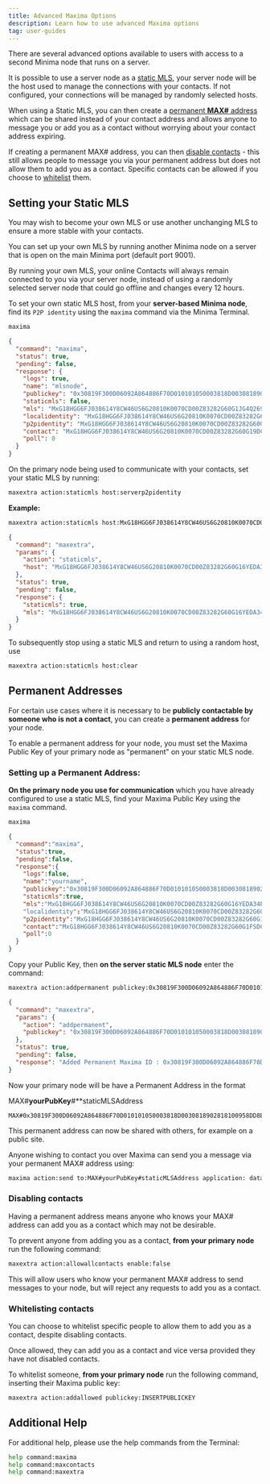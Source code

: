 ---
title: Advanced Maxima Options
description: Learn how to use advanced Maxima options
tag: user-guides
---

There are several advanced options available to users with access to a second Minima node that runs on a server.

It is possible to use a server node as a [static MLS](/docs/userguides/usingmaxima/advancedoptions#setting-your-static-mls), your server node will be the host used to manage the connections with your contacts. If not configured, your connections will be managed by randomly selected hosts.

When using a Static MLS, you can then create a [permanent **MAX#** address](/docs/userguides/usingmaxima/advancedoptions#setting-up-a-permanent-address) which can be shared instead of your contact address and allows anyone to message you or add you as a contact without worrying about your contact address expiring.

If creating a permanent MAX# address, you can then [disable contacts](/docs/userguides/usingmaxima/advancedoptions#disabling-contacts) - this still allows people to message you via your permanent address but does not allow them to add you as a contact. Specific contacts can be allowed if you choose to [whitelist](/docs/userguides/usingmaxima/advancedoptions#whitelisting-contacts) them.

## Setting your Static MLS

You may wish to become your own MLS or use another unchanging MLS to ensure a more stable with your contacts.

You can set up your own MLS by running another Minima node on a server that is open on the main Minima port (default port 9001).

By running your own MLS, your online Contacts will always remain connected to you via your server node, instead of using a randomly selected server node that could go offline and changes every 12 hours.

To set your own static MLS host, from your **server-based Minima node**, find its `P2P identity` using the `maxima` command via the Minima Terminal.

```bash title="Terminal"
maxima
```

```json title="Output"
{
  "command": "maxima",
  "status": true,
  "pending": false,
  "response": {
    "logs": true,
    "name": "mlsnode",
    "publickey": "0x30819F300D06092A864886F70D010101050003818D00308189028181009570D2AB5CB494803D700ECA81D183140B3C3D255558864917592B40FD48BBE9F583FCBCF1E45DD353DCC74044F6013C86092AF453797003CECEDCFF3CB1690111F8C49B1C80CF994C0C8E1E78C1F45E67B4C4544A13BAC03F45F4B2004B6FB6E694583CC3BBDC38C2CC2518E054D7D810F84E0E59F233CECF21AFBDCFBA0A110203010001",
    "staticmls": false,
    "mls": "MxG18HGG6FJ038614Y8CW46US6G20810K0070CD00Z83282G60G1JG4Q2698U35U5QFQZUYM1QF5R9RC1ZHQKF0D5Z1UCAEVNE862R2B1FCN5N1E27AHNBEMZUWWCY986UF25DNNVZ4N8PHBV76W52BDFCDKBYAPYDAVN3E49RDTQ4JFFSJHKHZQ5F33Q32N5WRCHSCDTGCQ24ZNQQAM8QYW9B7TDMC7R37BD4UTNU04YT9PTYVQ99YJF1SPATJWS10608005NVBJB9@94.131.105.228:9001",
    "localidentity": "MxG18HGG6FJ038614Y8CW46US6G20810K0070CD00Z83282G60G16YEDA34PYMJS7MC82PYEHB2Q5G2SEKGYP5AA6YFABH6S6PKV63ER84ZGVV7TU2RZKHJYPZ5PZD2E7VE8EPR5S6547YAR38SNRPHR9B74QAVK5FEGYEB21QVNE3E28VBB6C46J6NC1JD80AG3T4JW49D7BKWT55GJQGU5FYKUQVBBDEF4GGNN779NTSBK5VRYS604N02BVGPDC10608004W3G98C@172.21.144.1:7001",
    "p2pidentity": "MxG18HGG6FJ038614Y8CW46US6G20810K0070CD00Z83282G60G16YEDA34PYMJS7MC82PYEHB2Q5G2SEKGYP5AA6YFABH6S6PKV63ER84ZGVV7TU2RZKHJYPZ5PZD2E7VE8EPR5S6547YAR38SNRPHR9B74QAVK5FEGYEB21QVNE3E28VBB6C46J6NC1JD80AG3T4JW49D7BKWT55GJQGU5FYKUQVBBDEF4GGNN779NTSBK5VRYS604N02BVGPDC10608004W3G98C@5.64.39.56:9001",
    "contact": "MxG18HGG6FJ038614Y8CW46US6G20810K0070CD00Z83282G60G19DCGVJUKP4Y93Z8NBZE5YAVMTHBZHQ4E4JR04P3J4QJHYWNVFEP5Y1TU7DAJ7WK54KFEHCKNAAZPAV5GAW1GN85JGZHDQCNTE07QZJ43KAY01Y7DHHSG57VBE9NYS4QKTJ2BHS6GUA1AWNT6PZC3VFZV49NGCA48800C49T8TD7J03FASUM3H13QHA7VSFRKA3D0T2RWU9H34106080075P6AZ4@194.163.178.243:9001",
    "poll": 0
  }
}
```

On the primary node being used to communicate with your contacts, set your static MLS by running:

```bash title="Terminal"
maxextra action:staticmls host:serverp2pidentity
```

**Example:**

```bash title="Terminal"
maxextra action:staticmls host:MxG18HGG6FJ038614Y8CW46US6G20810K0070CD00Z83282G60G16YEDA34PYMJS7MC82PYEHB2Q5G2SEKGYP5AA6YFABH6S6PKV63ER84ZGVV7TU2RZKHJYPZ5PZD2E7VE8EPR5S6547YAR38SNRPHR9B74QAVK5FEGYEB21QVNE3E28VBB6C46J6NC1JD80AG3T4JW49D7BKWT55GJQGU5FYKUQVBBDEF4GGNN779NTSBK5VRYS604N02BVGPDC10608004W3G98C@5.64.39.56:9001
```

```json title="Output"
{
  "command": "maxextra",
  "params": {
    "action": "staticmls",
    "host": "MxG18HGG6FJ038614Y8CW46US6G20810K0070CD00Z83282G60G16YEDA34PYMJS7MC82PYEHB2Q5G2SEKGYP5AA6YFABH6S6PKV63ER84ZGVV7TU2RZKHJYPZ5PZD2E7VE8EPR5S6547YAR38SNRPHR9B74QAVK5FEGYEB21QVNE3E28VBB6C46J6NC1JD80AG3T4JW49D7BKWT55GJQGU5FYKUQVBBDEF4GGNN779NTSBK5VRYS604N02BVGPDC10608004W3G98C@5.64.39.56:9001"
  },
  "status": true,
  "pending": false,
  "response": {
    "staticmls": true,
    "mls": "MxG18HGG6FJ038614Y8CW46US6G20810K0070CD00Z83282G60G16YEDA34PYMJS7MC82PYEHB2Q5G2SEKGYP5AA6YFABH6S6PKV63ER84ZGVV7TU2RZKHJYPZ5PZD2E7VE8EPR5S6547YAR38SNRPHR9B74QAVK5FEGYEB21QVNE3E28VBB6C46J6NC1JD80AG3T4JW49D7BKWT55GJQGU5FYKUQVBBDEF4GGNN779NTSBK5VRYS604N02BVGPDC10608004W3G98C@5.64.39.56:9001"
  }
}
```

To subsequently stop using a static MLS and return to using a random host, use

```bash title="Terminal"
maxextra action:staticmls host:clear
```

## Permanent Addresses

For certain use cases where it is necessary to be **publicly contactable by someone who is not a contact**, you can create a **permanent address** for your node.

To enable a permanent address for your node, you must set the Maxima Public Key of your primary node as "permanent" on your static MLS node.

### Setting up a Permanent Address:

**On the primary node you use for communication** which you have already configured to use a static MLS, find your Maxima Public Key using the `maxima` command.

```bash title="Terminal"
maxima
```

```json title="Output"
{
  "command":"maxima",
  "status":true,
  "pending":false,
  "response":{
    "logs":false,
    "name":"yourname",
    "publickey":"0x30819F300D06092A864886F70D010101050003818D0030818902818100958DD8EA74BD3CBEE4D1D8F030781A665AA062ADDE749951BFD45BCA43A3A315BF46788B9BEF67472203893C996FEC2E35C974CD01CEDE3B3BBF62D5B6B00FB546FD77094F07022FBAF82E7766D92EBFBE14623D4A1B677CF2F7EB42A6CCFC5F82530B061914FA22BA0F9D2458B4E4FDC51C843B96F2F77E9617F42979EC240B0203010001",  // [!code highlight]
    "staticmls":true,
    "mls":"MxG18HGG6FJ038614Y8CW46US6G20810K0070CD00Z83282G60G16YEDA34PYMJS7MC82PYEHB2Q5G2SEKGYP5AA6YFABH6S6PKV63ER84ZGVV7TU2RZKHJYPZ5PZD2E7VE8EPR5S6547YAR38SNRPHR9B74QAVK5FEGYEB21QVNE3E28VBB6C46J6NC1JD80AG3T4JW49D7BKWT55GJQGU5FYKUQVBBDEF4GGNN779NTSBK5VRYS604N02BVGPDC10608004W3G98C@5.64.39.56:9001"
    "localidentity":"MxG18HGG6FJ038614Y8CW46US6G20810K0070CD00Z83282G60G13YGKSTHJVZ77NAUBFHV1KPS0MHUZNSCFZQB3V2GN9AKFP12CB9SST1FY5DCN2FMM6MS5PB5RA6WQUM7UGQ9RMH1Q8ECU0YJAA6V271GR1HH7B84J1RT81W2QBWMWJSHRV0A2YVK91MYM6JQVAYSZF22P5U8SJSGTJTEZTS39V19B3KTQHVW9SR4J1T1BW1P6ZBF9K82QGQTBS10608004J5DQZ0@172.29.224.0:9001",
    "p2pidentity":"MxG18HGG6FJ038614Y8CW46US6G20810K0070CD00Z83282G60G13YGKSTHJVZ77NAUBFHV1KPS0MHUZNSCFZQB3V2GN9AKFP12CB9SST1FY5DCN2FMM6MS5PB5RA6WQUM7UGQ9RMH1Q8ECU0YJAA6V271GR1HH7B84J1RT81W2QBWMWJSHRV0A2YVK91MYM6JQVAYSZF22P5U8SJSGTJTEZTS39V19B3KTQHVW9SR4J1T1BW1P6ZBF9K82QGQTBS10608004J5DQZ0@165.0.49.73:9001",
    "contact":"MxG18HGG6FJ038614Y8CW46US6G20810K0070CD00Z83282G60G1FSDCR470HWPNA11N8DN9W2B15VYTRQS6WATHZ975GT1CVPMGDM439HHRUCMBRF3DJASTD8NPVW5EYV26HCGC2EB3N6JNPZF8QM4Q6Q393M049YQ0YB9CSE04Q4JCASWHQA54MMWWD8QARMUJGE1FAHKPF7CF7E87F0QCAU9PBVHT37AEB3MPAW9BGY6672NW12SHMVCS05JGK10608007RWBNFH@91.107.240.131:9001",
    "poll":0
  }
}
```

Copy your Public Key, then **on the server static MLS node** enter the command:

```bash title="Terminal"
maxextra action:addpermanent publickey:0x30819F300D06092A864886F70D010101050003818D0030818902818100958DD8EA74BD3CBEE4D1D8F030781A665AA062ADDE749951BFD45BCA43A3A315BF46788B9BEF67472203893C996FEC2E35C974CD01CEDE3B3BBF62D5B6B00FB546FD77094F07022FBAF82E7766D92EBFBE14623D4A1B677CF2F7EB42A6CCFC5F82530B061914FA22BA0F9D2458B4E4FDC51C843B96F2F77E9617F42979EC240B0203010001
```

```json title="Output"
{
  "command": "maxextra",
  "params": {
    "action": "addpermanent",
    "publickey": "0x30819F300D06092A864886F70D010101050003818D0030818902818100958DD8EA74BD3CBEE4D1D8F030781A665AA062ADDE749951BFD45BCA43A3A315BF46788B9BEF67472203893C996FEC2E35C974CD01CEDE3B3BBF62D5B6B00FB546FD77094F07022FBAF82E7766D92EBFBE14623D4A1B677CF2F7EB42A6CCFC5F82530B061914FA22BA0F9D2458B4E4FDC51C843B96F2F77E9617F42979EC240B0203010001"
  },
  "status": true,
  "pending": false,
  "response": "Added Permanent Maxima ID : 0x30819F300D06092A864886F70D010101050003818D0030818902818100958DD8EA74BD3CBEE4D1D8F030781A665AA062ADDE749951BFD45BCA43A3A315BF46788B9BEF67472203893C996FEC2E35C974CD01CEDE3B3BBF62D5B6B00FB546FD77094F07022FBAF82E7766D92EBFBE14623D4A1B677CF2F7EB42A6CCFC5F82530B061914FA22BA0F9D2458B4E4FDC51C843B96F2F77E9617F42979EC240B0203010001"
}
```

Now your primary node will be have a Permanent Address in the format

MAX#**yourPubKey**#**staticMLSAddress

```plaintext
MAX#0x30819F300D06092A864886F70D010101050003818D0030818902818100958DD8EA74BD3CBEE4D1D8F030781A665AA062ADDE749951BFD45BCA43A3A315BF46788B9BEF67472203893C996FEC2E35C974CD01CEDE3B3BBF62D5B6B00FB546FD77094F07022FBAF82E7766D92EBFBE14623D4A1B677CF2F7EB42A6CCFC5F82530B061914FA22BA0F9D2458B4E4FDC51C843B96F2F77E9617F42979EC240B0203010001#MxG18HGG6FJ038614Y8CW46US6G20810K0070CD00Z83282G60G16YEDA34PYMJS7MC82PYEHB2Q5G2SEKGYP5AA6YFABH6S6PKV63ER84ZGVV7TU2RZKHJYPZ5PZD2E7VE8EPR5S6547YAR38SNRPHR9B74QAVK5FEGYEB21QVNE3E28VBB6C46J6NC1JD80AG3T4JW49D7BKWT55GJQGU5FYKUQVBBDEF4GGNN779NTSBK5VRYS604N02BVGPDC10608004W3G98C@5.64.39.56:9001
```

This permanent address can now be shared with others, for example on a public site.

Anyone wishing to contact you over Maxima can send you a message via your permanent MAX# address using:

```bash title="Terminal"
maxima action:send to:MAX#yourPubKey#staticMLSAddress application: data:
```

### Disabling contacts

Having a permanent address means anyone who knows your MAX# address can add you as a contact which may not be desirable.

To prevent anyone from adding you as a contact, **from your primary node** run the following command:

```bash title="Terminal"
maxextra action:allowallcontacts enable:false
```

This will allow users who know your permanent MAX# address to send messages to your node, but will reject any requests to add you as a contact.

### Whitelisting contacts

You can choose to whitelist specific people to allow them to add you as a contact, despite disabling contacts.

Once allowed, they can add you as a contact and vice versa provided they have not disabled contacts.

To whitelist someone, **from your primary node** run the following command, inserting their Maxima public key:

```bash title="Terminal"
maxextra action:addallowed publickey:INSERTPUBLICKEY
```

## Additional Help

For additional help, please use the help commands from the Terminal:

```bash title="Terminal"
help command:maxima
help command:maxcontacts
help command:maxextra
```
